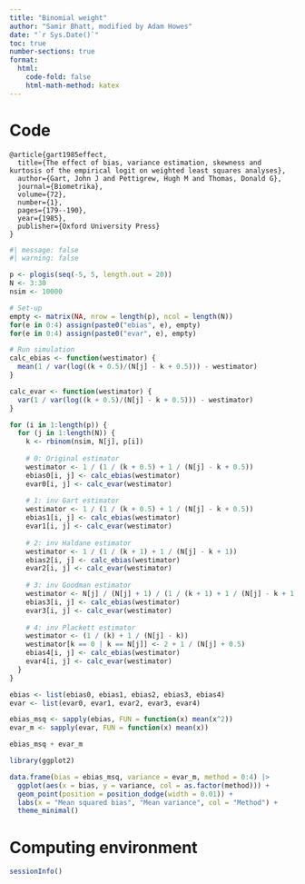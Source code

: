 ```yaml
---
title: "Binomial weight"
author: "Samir Bhatt, modified by Adam Howes"
date: "`r Sys.Date()`"
toc: true
number-sections: true
format: 
  html: 
    code-fold: false
    html-math-method: katex
---
```


# Code

```
@article{gart1985effect,
  title={The effect of bias, variance estimation, skewness and kurtosis of the empirical logit on weighted least squares analyses},
  author={Gart, John J and Pettigrew, Hugh M and Thomas, Donald G},
  journal={Biometrika},
  volume={72},
  number={1},
  pages={179--190},
  year={1985},
  publisher={Oxford University Press}
}
```

```r
#| message: false
#| warning: false

p <- plogis(seq(-5, 5, length.out = 20))
N <- 3:30
nsim <- 10000

# Set-up
empty <- matrix(NA, nrow = length(p), ncol = length(N))
for(e in 0:4) assign(paste0("ebias", e), empty)
for(e in 0:4) assign(paste0("evar", e), empty)

# Run simulation
calc_ebias <- function(westimator) {
  mean(1 / var(log((k + 0.5)/(N[j] - k + 0.5))) - westimator)
}

calc_evar <- function(westimator) {
  var(1 / var(log((k + 0.5)/(N[j] - k + 0.5))) - westimator)
}

for (i in 1:length(p)) {
  for (j in 1:length(N)) {
    k <- rbinom(nsim, N[j], p[i])
    
    # 0: Original estimator
    westimator <- 1 / (1 / (k + 0.5) + 1 / (N[j] - k + 0.5)) 
    ebias0[i, j] <- calc_ebias(westimator)
    evar0[i, j] <- calc_evar(westimator)
    
    # 1: inv Gart estimator
    westimator <- 1 / (1 / (k + 0.5) + 1 / (N[j] - k + 0.5))
    ebias1[i, j] <- calc_ebias(westimator)
    evar1[i, j] <- calc_evar(westimator)
    
    # 2: inv Haldane estimator
    westimator <- 1 / (1 / (k + 1) + 1 / (N[j] - k + 1))
    ebias2[i, j] <- calc_ebias(westimator)
    evar2[i, j] <- calc_evar(westimator)
    
    # 3: inv Goodman estimator
    westimator <- N[j] / (N[j] + 1) / (1 / (k + 1) + 1 / (N[j] - k + 1))
    ebias3[i, j] <- calc_ebias(westimator)
    evar3[i, j] <- calc_evar(westimator)
    
    # 4: inv Plackett estimator
    westimator <- (1 / (k) + 1 / (N[j] - k))
    westimator[k == 0 | k == N[j]] <- 2 + 1 / (N[j] + 0.5)
    ebias4[i, j] <- calc_ebias(westimator)
    evar4[i, j] <- calc_evar(westimator)
  }
}

ebias <- list(ebias0, ebias1, ebias2, ebias3, ebias4)
evar <- list(evar0, evar1, evar2, evar3, evar4)

ebias_msq <- sapply(ebias, FUN = function(x) mean(x^2))
evar_m <- sapply(evar, FUN = function(x) mean(x))

ebias_msq + evar_m

library(ggplot2)

data.frame(bias = ebias_msq, variance = evar_m, method = 0:4) |>
  ggplot(aes(x = bias, y = variance, col = as.factor(method))) +
  geom_point(position = position_dodge(width = 0.01)) +
  labs(x = "Mean squared bias", "Mean variance", col = "Method") +
  theme_minimal()
```

# Computing environment

```r
sessionInfo()
```
